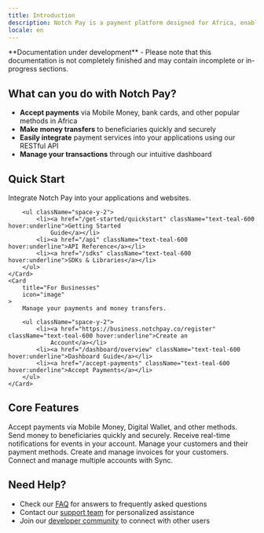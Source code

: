 ```yaml
---
title: Introduction
description: Notch Pay is a payment platform designed for Africa, enabling businesses and developers to accept payments and make money transfers easily and securely.
locale: en
---
```


<Note type="warning">
  **Documentation under development** - Please note that this documentation is not completely finished and may contain incomplete or in-progress sections.
</Note>

## What can you do with Notch Pay?

- **Accept payments** via Mobile Money, bank cards, and other popular methods in Africa
- **Make money transfers** to beneficiaries quickly and securely
- **Easily integrate** payment services into your applications using our RESTful API
- **Manage your transactions** through our intuitive dashboard

## Quick Start

<CardGroup cols={2}>
    <Card
        title="For Developers"
        icon="pen-to-square"
    >
        Integrate Notch Pay into your applications and websites.

        <ul className="space-y-2">
            <li><a href="/get-started/quickstart" className="text-teal-600 hover:underline">Getting Started
                Guide</a></li>
            <li><a href="/api" className="text-teal-600 hover:underline">API Reference</a></li>
            <li><a href="/sdks" className="text-teal-600 hover:underline">SDKs & Libraries</a></li>
        </ul>
    </Card>
    <Card
        title="For Businesses"
        icon="image"
    >
        Manage your payments and money transfers.

        <ul className="space-y-2">
            <li><a href="https://business.notchpay.co/register" className="text-teal-600 hover:underline">Create an
                Account</a></li>
            <li><a href="/dashboard/overview" className="text-teal-600 hover:underline">Dashboard Guide</a></li>
            <li><a href="/accept-payments" className="text-teal-600 hover:underline">Accept Payments</a></li>
        </ul>
    </Card>
</CardGroup>

## Core Features

<CardGroup cols={2}>
    <Card
        title="Payments"
        icon="palette"
    >
        Accept payments via Mobile Money, Digital Wallet, and other methods.
    </Card>
    <Card
        title="Transfers"
        icon="screwdriver-wrench">
        Send money to beneficiaries quickly and securely.
    </Card>
    <Card title="Webhooks" icon="code">
        Receive real-time notifications for events in your account.
    </Card>
    <Card title="Customers" icon="screwdriver-wrench">
        Manage your customers and their payment methods.
    </Card>
    <Card title="Invoices" icon="screwdriver-wrench">
        Create and manage invoices for your customers.
    </Card>
    <Card
        title="Sync"
        icon="screwdriver-wrench">
        Connect and manage multiple accounts with Sync.
    </Card>
</CardGroup>

## Need Help?

- Check our [FAQ](/faq) for answers to frequently asked questions
- Contact our [support team](mailto:hello@notchpay.co) for personalized assistance
- Join our [developer community](https://community.notchpay.co) to connect with other users